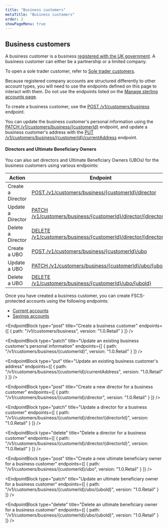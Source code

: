 ```yaml
---
title: "Business customers"
metaTitle: "Business customers"
order: 2
showPageMenu: true
---
```



## Business customers

A business customer is a business [registered with the UK government](https://www.gov.uk/set-up-business/limited-company). A business customer can either be a partnership or a limited company.

<Callout colour="blue">To open a sole trader customer, refer to <a href="./sole-trader-customers">Sole trader customers</a>.</Callout>

Because registered company accounts are structured differently to other account types, you will need to use the endpoints defined on this page to interact with them. Do not use the endpoints listed on the [Manage sterling accounts page](../gbp-accounts/manage-accounts).

To create a business customer, use the [POST /v1/customers/business](#create-a-business-customer) endpoint.

You can update the business customer's personal information using the [PATCH /v1/customers/business/{customerId}](#update-an-existing-business-customers-personal-information) endpoint, and update a business customer's address with the [PUT /v1/customers/business/{customerId}/currentAddress](#update-an-existing-business-customers-address) endpoint.

#### Directors and Ultimate Beneficiary Owners

You can also set directors and Ultimate Beneficiary Owners (UBOs) for the business customers using various endpoints:

| Action               | Endpoint                                                                                                |
|----------------------|---------------------------------------------------------------------------------------------------------|
| Create a Director    | [POST /v1/customers/business/{customerId}/director](#create-a-new-director-for-a-business-customer) |
| Update a Director    | [PATCH /v1/customers/business/{customerId}/director/{directorId}](#update-a-director-for-a-business-customer) |
| Delete a Director    | [DELETE /v1/customers/business/{customerId}/director/{directorId}](#delete-a-director-for-a-business-customer) |
| Create a UBO         | [POST /v1/customers/business/{customerId}/ubo](#create-a-new-ultimate-beneficiary-owner-for-a-business-customer) |
| Update a UBO         | [PATCH /v1/customers/business/{customerId}/ubo/{uboId}](#update-an-ultimate-beneficiary-owner-for-a-business-customer) |
| Delete a UBO         | [DELETE /v1/customers/business/{customerId}/ubo/{uboId}](#delete-an-ultimate-beneficiary-owner-for-a-business-customer) |

Once you have created a business customer, you can create FSCS-protected accounts using the following endpoints:
- [Current accounts](./current-accounts)
- [Savings accounts](./savings-accounts)

<EndpointBlock
  type="post"
  title="Create a business customer"
  endpoints={[
    {
      path: "/v1/customers/business",
      version: "1.0.Retail"
    }
  ]}
/>

<EndpointBlock
  type="patch"
  title="Update an existing business customer's personal information"
  endpoints={[
    {
      path: "/v1/customers/business/{customerId}",
      version: "1.0.Retail"
    }
  ]}
/>

<EndpointBlock
  type="put"
  title="Update an existing business customer's address"
  endpoints={[
    {
      path: "/v1/customers/business/{customerId}/currentAddress",
      version: "1.0.Retail"
    }
  ]}
/>

<EndpointBlock
  type="post"
  title="Create a new director for a business customer"
  endpoints={[
    {
      path: "/v1/customers/business/{customerId}/director",
      version: "1.0.Retail"
    }
  ]}
/>

<EndpointBlock
  type="patch"
  title="Update a director for a business customer"
  endpoints={[
    {
      path: "/v1/customers/business/{customerId}/director/{directorId}",
      version: "1.0.Retail"
    }
  ]}
/>

<EndpointBlock
  type="delete"
  title="Delete a director for a business customer"
  endpoints={[
    {
      path: "/v1/customers/business/{customerId}/director/{directorId}",
      version: "1.0.Retail"
    }
  ]}
/>

<EndpointBlock
  type="post"
  title="Create a new ultimate beneficiary owner for a business customer"
  endpoints={[
    {
      path: "/v1/customers/business/{customerId}/ubo",
      version: "1.0.Retail"
    }
  ]}
/>

<EndpointBlock
  type="patch"
  title="Update an ultimate beneficiary owner for a business customer"
  endpoints={[
    {
      path: "/v1/customers/business/{customerId}/ubo/{uboId}",
      version: "1.0.Retail"
    }
  ]}
/>

<EndpointBlock
  type="delete"
  title="Delete an ultimate beneficiary owner for a business customer"
  endpoints={[
    {
      path: "/v1/customers/business/{customerId}/ubo/{uboId}",
      version: "1.0.Retail"
    }
  ]}
/>
